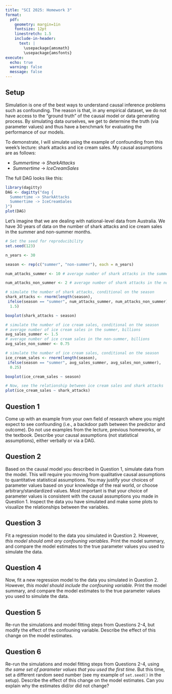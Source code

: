 ```yaml
---
title: "SCI 2025: Homework 3"
format: 
  pdf:
    geometry: margin=1in
    fontsize: 12pt
    linestretch: 1.5
    include-in-header:
      text: |
        \usepackage{amsmath}
        \usepackage{amsfonts}
execute:
  echo: true
  warning: false
  message: false
---
```


## Setup

Simulation is one of the best ways to understand causal inference problems such as confounding. The reason is that, in any empirical dataset, we do not have access to the "ground truth" of the causal model or data generating process. By simulating data ourselves, we get to determine the truth (via parameter values) and thus have a benchmark for evaluating the performance of our models.

To demonstrate, I will simulate using the example of confounding from this week's lecture: shark attacks and ice cream sales. My causal assumptions are as follows:

- $Summertime$ $\rightarrow$ $Shark Attacks$
- $Summertime$ $\rightarrow$ $Ice Cream Sales$

The full DAG looks like this:

```r
library(dagitty)
DAG <- dagitty("dag {
  Summertime -> SharkAttacks
  Summertime -> IceCreamSales
}")
plot(DAG)
```

Let's imagine that we are dealing with national-level data from Australia. We have 30 years of data on the number of shark attacks and ice cream sales in the summer and non-summer months.

```r
# Set the seed for reproducibility
set.seed(123)

n_years <- 30

season <- rep(c("summer", "non-summer"), each = n_years)

num_attacks_summer <- 10 # average number of shark attacks in the summer

num_attacks_non_summer <- 2 # average number of shark attacks in the non-summer

# simulate the number of shark attacks, conditional on the season
shark_attacks <- rnorm(length(season),
 ifelse(season == "summer", num_attacks_summer, num_attacks_non_summer),
  1.5)

boxplot(shark_attacks ~ season)

# simulate the number of ice cream sales, conditional on the season
# average number of ice cream sales in the summer, billions
avg_sales_summer <- 1.5 
# average number of ice cream sales in the non-summer, billions
avg_sales_non_summer <- 0.75 

# simulate the number of ice cream sales, conditional on the season
ice_cream_sales <- rnorm(length(season),
 ifelse(season == "summer", avg_sales_summer, avg_sales_non_summer),
  0.25)

boxplot(ice_cream_sales ~ season)

# Now, see the relationship between ice cream sales and shark attacks
plot(ice_cream_sales ~ shark_attacks)
```

## Question 1

Come up with an example from your own field of research where you might expect to see confounding (i.e., a backdoor path between the predictor and outcome). Do not use examples from the lecture, previous homeworks, or the textbook. Describe your causal assumptions (not statistical assumptions), either verbally or via a DAG.

## Question 2

Based on the causal model you described in Question 1, simulate data from the model. This will require you moving from qualitative causal assumptions to quantitative statistical assumptions. You may justify your choices of parameter values based on your knowledge of the real world, or choose arbitrary/standardized values. Most important is that your choice of parameter values is consistent with the causal assumptions you made in Question 1. Inspect the data you have simulated and make some plots to visualize the relationships between the variables.

## Question 3

Fit a regression model to the data you simulated in Question 2. However, *this model should omit any confouning variables*. Print the model summary, and compare the model estimates to the true parameter values you used to simulate the data.

## Question 4

Now, fit a new regression model to the data you simulated in Question 2. However, *this model should include the confouning variable*. Print the model summary, and compare the model estimates to the true parameter values you used to simulate the data.

## Question 5

Re-run the simulations and model fitting steps from Questions 2-4, but modify the effect of the confouning variable. Describe the effect of this change on the model estimates.

## Question 6

Re-run the simulations and model fitting steps from Questions 2-4, using *the same set of parameter values that you used the first time*. But this time, set a different random seed number (see my example of `set.seed()` in the setup). Describe the effect of this change on the model estimates. Can you explain why the estimates did/or did not change?
